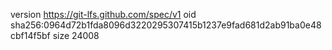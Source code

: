 version https://git-lfs.github.com/spec/v1
oid sha256:0964d72b1fda8096d3220295307415b1237e9fad681d2ab91ba0e48cbf14f5bf
size 24008
